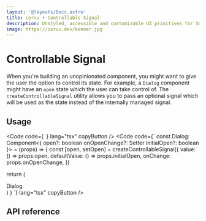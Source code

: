 ```yaml
---
layout: '@layouts/Docs.astro'
title: corvu • Controllable Signal
description: Unstyled, accessible and customizable UI primitives for SolidJS.
image: https://corvu.dev/banner.jpg
---
```


# Controllable Signal

When you're building an unopinionated component, you might want to give the user the option to control its state. For example, a `Dialog` component might have an `open` state which the user can take control of. The `createControllableSignal` utility allows you to pass an optional signal which will be used as the state instead of the internally managed signal.

## Usage
<Code code={`
`} lang="tsx" copyButton />
<Code code={`
const Dialog: Component<{
  open?: boolean
  onOpenChange?: Setter<boolean>
  initialOpen?: boolean
}> = (props) => {
  const [open, setOpen] = createControllableSignal({
    value: () => props.open,
    defaultValue: () => props.initialOpen,
    onChange: props.onOpenChange,
  })

  return (
    <Show when={open()}>
      <div>Dialog</div>
    </Show>
  )
}
`} lang="tsx" copyButton />

## API reference

<GenerateApiDocs utility="createControllableSignal" />
